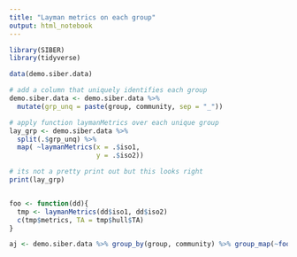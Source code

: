 ```yaml
---
title: "Layman metrics on each group"
output: html_notebook
---
```



```r

library(SIBER)
library(tidyverse)

```


```r

data(demo.siber.data)

# add a column that uniquely identifies each group
demo.siber.data <- demo.siber.data %>% 
  mutate(grp_unq = paste(group, community, sep = "_")) 

# apply function laymanMetrics over each unique group
lay_grp <- demo.siber.data %>% 
  split(.$grp_unq) %>% 
  map( ~laymanMetrics(x = .$iso1,
                      y = .$iso2))

# its not a pretty print out but this looks right
print(lay_grp)


foo <- function(dd){
  tmp <- laymanMetrics(dd$iso1, dd$iso2)
  c(tmp$metrics, TA = tmp$hull$TA)
}

aj <- demo.siber.data %>% group_by(group, community) %>% group_map(~foo(.))

```


